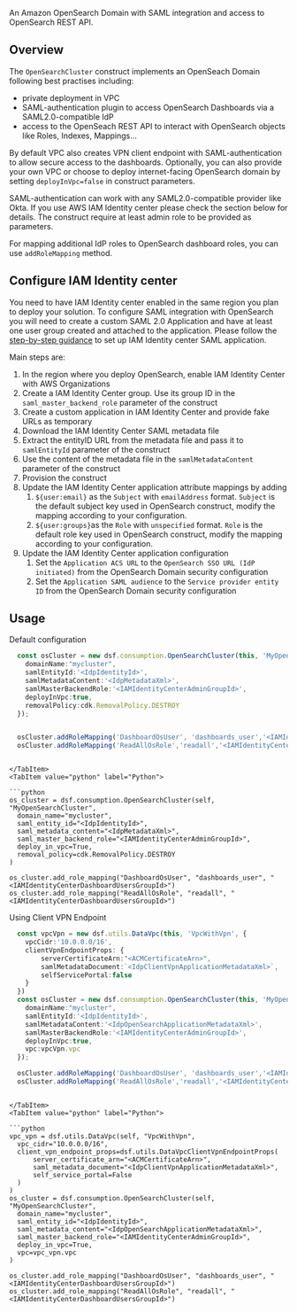 [//]: # (This file is generated, do not modify directly, update the README.md in framework/src/consumption)

An Amazon OpenSearch Domain with SAML integration and access to OpenSearch REST API. 

## Overview

The `OpenSearchCluster` construct implements an OpenSeach Domain following best practises including:
 * private deployment in VPC
 * SAML-authentication plugin to access OpenSearch Dashboards via a SAML2.0-compatible IdP
 * access to the OpenSeach REST API to interact with OpenSearch objects like Roles, Indexes, Mappings... 
  
By default VPC also creates VPN client endpoint with SAML-authentication to allow secure access to the dashboards. Optionally, you can also provide your own VPC or choose to deploy internet-facing OpenSearch domain by setting `deployInVpc=false` in construct parameters.

SAML-authentication can work with any SAML2.0-compatible provider like Okta. If you use AWS IAM Identity center please check the section below for details. The construct require at least admin role to be provided as parameters. 

For mapping additional IdP roles to OpenSearch dashboard roles, you can use `addRoleMapping` method. 

## Configure IAM Identity center

You need to have IAM Identity center enabled in the same region you plan to deploy your solution. 
To configure SAML integration with OpenSearch you will need to create a custom SAML 2.0 Application and have at least one user group created and attached to the application.
Please follow the [step-by-step guidance](https://aws.amazon.com/blogs/big-data/role-based-access-control-in-amazon-opensearch-service-via-saml-integration-with-aws-iam-identity-center/) to set up IAM Identity center SAML application.

Main steps are:

1. In the region where you deploy OpenSearch, enable IAM Identity Center with AWS Organizations
2. Create a IAM Identity Center group. Use its group ID in the `saml_master_backend_role` parameter of the construct
3. Create a custom application in IAM Identity Center and provide fake URLs as temporary
4. Download the IAM Identity Center SAML metadata file
5. Extract the entityID URL from the metadata file and pass it to `samlEntityId` parameter of the construct
6. Use the content of the metadata file in the `samlMetadataContent` parameter of the construct
7. Provision the construct
8. Update the IAM Identity Center application attribute mappings by adding
   1.  `${user:email}` as the `Subject` with `emailAddress` format. `Subject` is the default subject key used in OpenSearch construct, modify the mapping according to your configuration.
   2.  `${user:groups}`as the `Role` with `unspecified` format. `Role` is the default role key used in OpenSearch construct, modify the mapping according to your configuration.
9. Update the IAM Identity Center application configuration
   1.  Set the `Application ACS URL` to the `OpenSearch SSO URL (IdP initiated)` from the OpenSearch Domain security configuration
   2.  Set the `Application SAML audience` to the `Service provider entity ID` from the OpenSearch Domain security configuration

## Usage

Default configuration 

<Tabs>
  <TabItem value="typescript" label="TypeScript" default>

  ```typescript
    const osCluster = new dsf.consumption.OpenSearchCluster(this, 'MyOpenSearchCluster',{
      domainName:"mycluster",
      samlEntityId:'<IdpIdentityId>',
      samlMetadataContent:'<IdpMetadataXml>',
      samlMasterBackendRole:'<IAMIdentityCenterAdminGroupId>',
      deployInVpc:true,
      removalPolicy:cdk.RemovalPolicy.DESTROY
    });


    osCluster.addRoleMapping('DashboardOsUser', 'dashboards_user','<IAMIdentityCenterDashboardUsersGroupId>');
    osCluster.addRoleMapping('ReadAllOsRole','readall','<IAMIdentityCenterDashboardUsersGroupId>');
  ```
  
  ```mdx-code-block
  
  </TabItem>
  <TabItem value="python" label="Python">

  ```python
os_cluster = dsf.consumption.OpenSearchCluster(self, "MyOpenSearchCluster",
    domain_name="mycluster",
    saml_entity_id="<IdpIdentityId>",
    saml_metadata_content="<IdpMetadataXml>",
    saml_master_backend_role="<IAMIdentityCenterAdminGroupId>",
    deploy_in_vpc=True,
    removal_policy=cdk.RemovalPolicy.DESTROY
)

os_cluster.add_role_mapping("DashboardOsUser", "dashboards_user", "<IAMIdentityCenterDashboardUsersGroupId>")
os_cluster.add_role_mapping("ReadAllOsRole", "readall", "<IAMIdentityCenterDashboardUsersGroupId>")
  ```

  </TabItem>
</Tabs>

Using Client VPN Endpoint 

<Tabs>
  <TabItem value="typescript" label="TypeScript" default>

  ```typescript
    const vpcVpn = new dsf.utils.DataVpc(this, 'VpcWithVpn', {
      vpcCidr:'10.0.0.0/16',
      clientVpnEndpointProps: {
          serverCertificateArn:"<ACMCertificateArn>",
          samlMetadataDocument:`<IdpClientVpnApplicationMetadataXml>`,
          selfServicePortal:false
      }
    })
    const osCluster = new dsf.consumption.OpenSearchCluster(this, 'MyOpenSearchCluster',{
      domainName:"mycluster",
      samlEntityId:'<IdpIdentityId>',
      samlMetadataContent:'<IdpOpenSearchApplicationMetadataXml>',
      samlMasterBackendRole:'<IAMIdentityCenterAdminGroupId>',
      deployInVpc:true,
      vpc:vpcVpn.vpc
    });

    osCluster.addRoleMapping('DashboardOsUser', 'dashboards_user','<IAMIdentityCenterDashboardUsersGroupId>');
    osCluster.addRoleMapping('ReadAllOsRole','readall','<IAMIdentityCenterDashboardUsersGroupId>');
  ```
  
  ```mdx-code-block
  
  </TabItem>
  <TabItem value="python" label="Python">

  ```python
vpc_vpn = dsf.utils.DataVpc(self, "VpcWithVpn",
    vpc_cidr="10.0.0.0/16",
    client_vpn_endpoint_props=dsf.utils.DataVpcClientVpnEndpointProps(
        server_certificate_arn="<ACMCertificateArn>",
        saml_metadata_document="<IdpClientVpnApplicationMetadataXml>",
        self_service_portal=False
    )
)
os_cluster = dsf.consumption.OpenSearchCluster(self, "MyOpenSearchCluster",
    domain_name="mycluster",
    saml_entity_id="<IdpIdentityId>",
    saml_metadata_content="<IdpOpenSearchApplicationMetadataXml>",
    saml_master_backend_role="<IAMIdentityCenterAdminGroupId>",
    deploy_in_vpc=True,
    vpc=vpc_vpn.vpc
)

os_cluster.add_role_mapping("DashboardOsUser", "dashboards_user", "<IAMIdentityCenterDashboardUsersGroupId>")
os_cluster.add_role_mapping("ReadAllOsRole", "readall", "<IAMIdentityCenterDashboardUsersGroupId>")
  ```

  </TabItem>
</Tabs>

